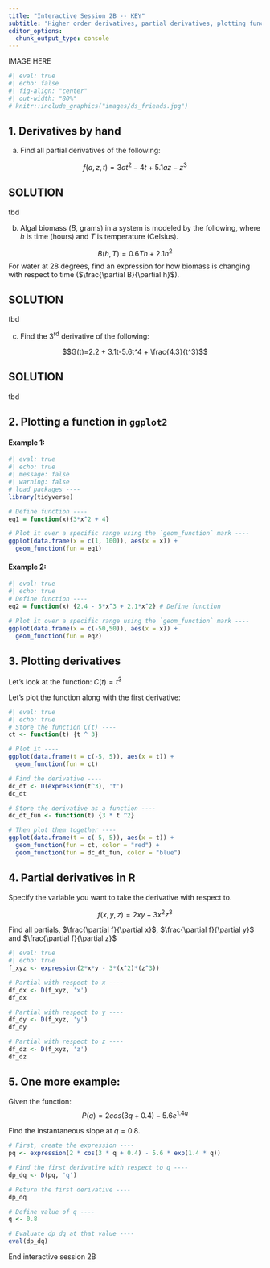 ```yaml
---
title: "Interactive Session 2B -- KEY"
subtitle: "Higher order derivatives, partial derivatives, plotting functions in ggplot"
editor_options: 
  chunk_output_type: console
---
```


::: {.center-text}
IMAGE HERE
:::

```r
#| eval: true 
#| echo: false
#| fig-align: "center"
#| out-width: "80%" 
# knitr::include_graphics("images/ds_friends.jpg")
```

<!-- :::{.gray-text .center-text} -->
<!-- *Artwork by [Allison Horst](https://allisonhorst.com/)* -->
<!-- ::: -->

## 1. Derivatives by hand

a. Find all partial derivatives of the following: 

$$f(a, z, t)=3at^2-4t+5.1az-z^3$$

::: {.callout-important}
## SOLUTION
tbd
:::

b. Algal biomass ($B$, grams) in a system is modeled by the following, where $h$ is time (hours) and $T$ is temperature (Celsius). 

$$B(h, T)=0.6Th+2.1h^2$$
For water at 28 degrees, find an expression for how biomass is changing with respect to time ($\frac{\partial B}{\partial h}$). 

::: {.callout-important}
## SOLUTION
tbd
:::

c. Find the 3^rd^ derivative of the following: 

$$G(t)=2.2 + 3.1t-5.6t^4 + \frac{4.3}{t^3}$$

::: {.callout-important}
## SOLUTION
tbd
:::

## 2. Plotting a function in `ggplot2`

#### Example 1:

```r
#| eval: true
#| echo: true
#| message: false
#| warning: false
# load packages ----
library(tidyverse)

# Define function ----
eq1 = function(x){3*x^2 + 4} 

# Plot it over a specific range using the `geom_function` mark ----
ggplot(data.frame(x = c(1, 100)), aes(x = x)) + 
  geom_function(fun = eq1)
```

#### Example 2:

```r
#| eval: true
#| echo: true
# Define function ----
eq2 = function(x) {2.4 - 5*x^3 + 2.1*x^2} # Define function

# Plot it over a specific range using the `geom_function` mark ----
ggplot(data.frame(x = c(-50,50)), aes(x = x)) + 
  geom_function(fun = eq2)
```

## 3. Plotting derivatives

Let's look at the function: $C(t)=t^3$

Let's plot the function along with the first derivative: 

```r
#| eval: true
#| echo: true
# Store the function C(t) ----
ct <- function(t) {t ^ 3}

# Plot it ----
ggplot(data.frame(t = c(-5, 5)), aes(x = t)) + 
  geom_function(fun = ct)

# Find the derivative ----     
dc_dt <- D(expression(t^3), 't')
dc_dt

# Store the derivative as a function ----
dc_dt_fun <- function(t) {3 * t ^2}

# Then plot them together ----
ggplot(data.frame(t = c(-5, 5)), aes(x = t)) + 
  geom_function(fun = ct, color = "red") +
  geom_function(fun = dc_dt_fun, color = "blue")
```

## 4. Partial derivatives in R

Specify the variable you want to take the derivative with respect to. 

$$f(x,y,z)=2xy-3x^2z^3$$

Find all partials, $\frac{\partial f}{\partial x}$, $\frac{\partial f}{\partial y}$ and $\frac{\partial f}{\partial z}$

```r
#| eval: true
#| echo: true
f_xyz <- expression(2*x*y - 3*(x^2)*(z^3))

# Partial with respect to x ----
df_dx <- D(f_xyz, 'x')
df_dx

# Partial with respect to y ----
df_dy <- D(f_xyz, 'y')
df_dy

# Partial with respect to z ---- 
df_dz <- D(f_xyz, 'z')
df_dz
```

## 5. One more example:

Given the function: $$P(q)=2cos(3q+0.4)-5.6e^{1.4q}$$ 

Find the instantaneous slope at $q = 0.8$.

```r
# First, create the expression ---- 
pq <- expression(2 * cos(3 * q + 0.4) - 5.6 * exp(1.4 * q))

# Find the first derivative with respect to q ----
dp_dq <- D(pq, 'q')

# Return the first derivative ----
dp_dq

# Define value of q ----
q <- 0.8

# Evaluate dp_dq at that value ----
eval(dp_dq)
```

::: {.center-text .body-text-xl .teal-text}
End interactive session 2B
:::